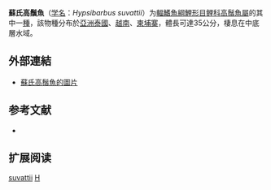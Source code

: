 {{Speciesbox
| name = 蘇氏高鬚魚
| status = NE
| status_system = IUCN3.1
| image = 
| genus = Hypsibarbus
| species = suvattii
| authority = [[Rainboth|Rainboth]], 1996
| synonyms = 
}}

'''蘇氏高鬚魚'''（[[学名|学名]]：''Hypsibarbus suvattii''）为[[輻鰭魚綱|輻鰭魚綱]][[鯉形目|鯉形目]][[鲤科|鲤科]][[高鬚魚屬|高鬚魚屬]]的其中一[[種|種]]，該物種分布於[[亞洲|亞洲]][[泰國|泰國]]、[[越南|越南]]、[[柬埔寨|柬埔寨]]，體長可達35公分，棲息在中底層水域。

==外部連結==
*[http://fishbase.org/Photos/ThumbnailsSummary.php?ID=54680 蘇氏高鬚魚的圖片]

==参考文献==
*{{FishBase_species|genus=Hypsibarbus|species=suvattii|year=2012|month=1}}

==扩展阅读==
{{refbegin}}
{{wikispecies-inline|Hypsibarbus suvattii|蘇氏高鬚魚}}
{{refend}}
{{Taxonbar|from=Q1106255}}

[[Category:高鬚魚屬|suvattii]]
[[Category:1996年描述的鱼类|H]]


{{鯉形目小作品}}